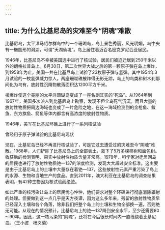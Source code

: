 ```yaml
---
---
---
```

title: 为什么比基尼岛的灾难至今“阴魂”难散
---




比基尼岛，太平洋马绍尔群岛中的一个珊瑚岛，岛上景色秀丽，风光明媚，岛中央有一椭圆形的潟湖，可谓“天湖仙境”。岛上居住着近百名密克罗尼西亚居民。

1946年，比基尼岛不幸被美国选中进行了核试验，居民们被迫迁居到250千米以外的朗格拉普岛上。6月30日，第二次世界大战之后的第一颗原子弹在岛上爆炸，到1958年为止，美国一共在比基尼岛上试验了23枚原子弹与氢弹。其中1954年3月试验的一枚氢弹威力惊人，两座珊瑚礁被炸得无影无踪，岛上的鸟类和树木刹那间化为乌有，放射性沉降物散落面积达1200平方千米。

核爆炸使这个美丽的太平洋珊瑚岛变成了一座名副其实的“死岛”。从1964年到1967年，美国多次派人到比基尼岛上勘察，发现不但全岛死气沉沉，而且大量的放射性物质把周边海域也变成了一片危险之地，在这一海域检测到的金枪鱼、鲅鱼、东方旗鱼、箭鱼等体内都含有高浓度的放射性物质。

1946年，美军在比基尼环礁上进行了一系列核试验



曾经用于原子弹试验的比基尼岛现状



现在，比基尼岛已经不再进行核试验了，可是它过去遭受过的灾难至今“阴魂”难散。1968年，人们铲除了比基尼岛上的全部表土，栽下了5万多棵椰树和面包树。收获后的检测表明，果实中放射性物质含量非常高。1978年，科学家对迁居回岛的居民也进行了放射性物质铯—137的浓度检测，发现大大超过安全标准。这主要是由于比基尼岛上的土壤中大量存在着铯—137，这些放射性元素严重污染了岛上的水源、生物和当地生产的食品。直到2011年，澳大利亚在比基尼岛的调查结果表明，有42种生物因为核试验而绝迹。

如此严重的核污染让岛上的居民忧心忡忡，他们要求对整个环礁进行彻底消除辐射的处理。但要做到这一点几乎是天方夜谭，因为这么多年来，残留的放射性物质早已经深入土壤和各个角落，除非我们把整个岛上的土壤和生物全部换一遍，否则绝无可能。从现在的情况预计，比基尼岛上的铯—137降到安全水平，至少还需要80～90年。因此，这一核污染的“阴魂”，还将在今后很长时间内一直缠绕着比基尼岛。（王小波　杨义菊）
